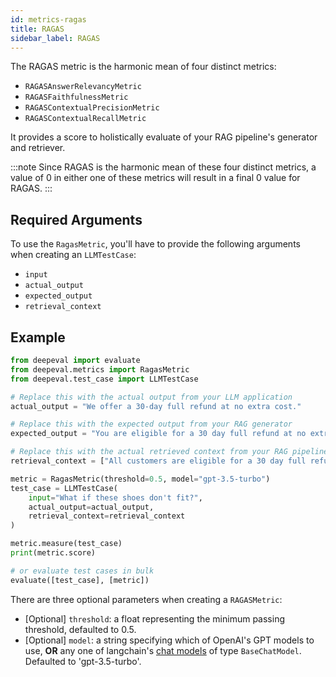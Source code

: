 ```yaml
---
id: metrics-ragas
title: RAGAS
sidebar_label: RAGAS
---
```


The RAGAS metric is the harmonic mean of four distinct metrics:

- `RAGASAnswerRelevancyMetric`
- `RAGASFaithfulnessMetric`
- `RAGASContextualPrecisionMetric`
- `RAGASContextualRecallMetric`

It provides a score to holistically evaluate of your RAG pipeline's generator and retriever.

:::note
Since RAGAS is the harmonic mean of these four distinct metrics, a value of 0 in either one of these metrics will result in a final 0 value for RAGAS.
:::

## Required Arguments

To use the `RagasMetric`, you'll have to provide the following arguments when creating an `LLMTestCase`:

- `input`
- `actual_output`
- `expected_output`
- `retrieval_context`

## Example

```python
from deepeval import evaluate
from deepeval.metrics import RagasMetric
from deepeval.test_case import LLMTestCase

# Replace this with the actual output from your LLM application
actual_output = "We offer a 30-day full refund at no extra cost."

# Replace this with the expected output from your RAG generator
expected_output = "You are eligible for a 30 day full refund at no extra cost."

# Replace this with the actual retrieved context from your RAG pipeline
retrieval_context = ["All customers are eligible for a 30 day full refund at no extra cost."]

metric = RagasMetric(threshold=0.5, model="gpt-3.5-turbo")
test_case = LLMTestCase(
    input="What if these shoes don't fit?",
    actual_output=actual_output,
    retrieval_context=retrieval_context
)

metric.measure(test_case)
print(metric.score)

# or evaluate test cases in bulk
evaluate([test_case], [metric])
```

There are three optional parameters when creating a `RAGASMetric`:

- [Optional] `threshold`: a float representing the minimum passing threshold, defaulted to 0.5.
- [Optional] `model`: a string specifying which of OpenAI's GPT models to use, **OR** any one of langchain's [chat models](https://python.langchain.com/docs/integrations/chat/) of type `BaseChatModel`. Defaulted to 'gpt-3.5-turbo'.
